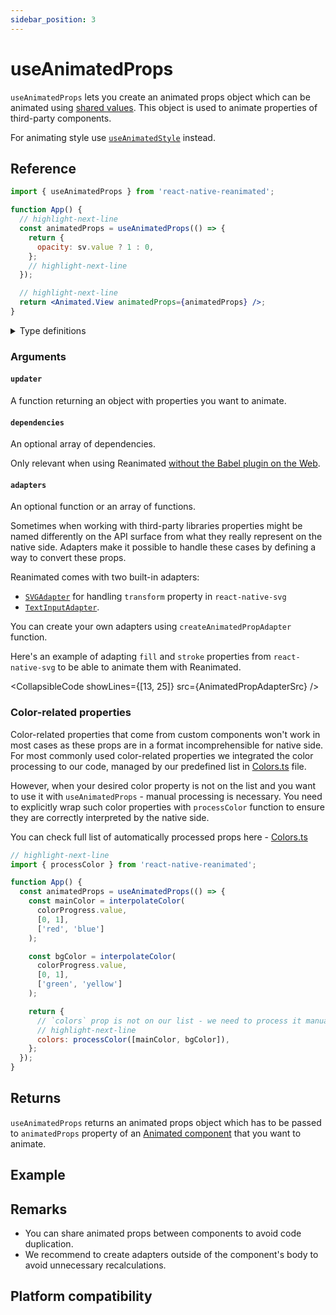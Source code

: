 ```yaml
---
sidebar_position: 3
---
```


# useAnimatedProps

`useAnimatedProps` lets you create an animated props object which can be animated using [shared values](/docs/next/fundamentals/glossary#shared-value). This object is used to animate properties of third-party components.

For animating style use [`useAnimatedStyle`](/docs/next/core/useAnimatedStyle) instead.

## Reference

```jsx
import { useAnimatedProps } from 'react-native-reanimated';

function App() {
  // highlight-next-line
  const animatedProps = useAnimatedProps(() => {
    return {
      opacity: sv.value ? 1 : 0,
    };
    // highlight-next-line
  });

  // highlight-next-line
  return <Animated.View animatedProps={animatedProps} />;
}
```

<details>
<summary>Type definitions</summary>

```typescript
function useAnimatedProps<T extends {}>(
  updater: () => Partial<T>,
  dependencies?: DependencyList | null,
  adapters?: PropsAdapterFunction | PropsAdapterFunction[] | null
): Partial<T>;
```

</details>

### Arguments

#### `updater`

A function returning an object with properties you want to animate.

#### `dependencies` <Optional/>

An optional array of dependencies.

Only relevant when using Reanimated [without the Babel plugin on the Web](https://docs.swmansion.com/react-native-reanimated/docs/guides/web-support#web-without-the-babel-plugin).

#### `adapters` <Optional/>

An optional function or an array of functions.

Sometimes when working with third-party libraries properties might be named differently on the API surface from what they really represent on the native side. Adapters make it possible to handle these cases by defining a way to convert these props.

Reanimated comes with two built-in adapters:

- [`SVGAdapter`](https://github.com/software-mansion/react-native-reanimated/blob/Reanimated2/src/reanimated2/PropAdapters.ts#L19) for handling `transform` property in `react-native-svg`
- [`TextInputAdapter`](https://github.com/software-mansion/react-native-reanimated/blob/Reanimated2/src/reanimated2/PropAdapters.ts#L57).

You can create your own adapters using `createAnimatedPropAdapter` function.

Here's an example of adapting `fill` and `stroke` properties from `react-native-svg` to be able to animate them with Reanimated.


<CollapsibleCode showLines={[13, 25]} src={AnimatedPropAdapterSrc} />

### Color-related properties

Color-related properties that come from custom components won't work in most cases as these props are in a format incomprehensible for native side.
For most commonly used color-related properties we integrated the color processing to our code, managed by our predefined list in [Colors.ts](https://github.com/software-mansion/react-native-reanimated/blob/main/packages/react-native-reanimated/src/Colors.ts#L332) file.

However, when your desired color property is not on the list and you want to use it with `useAnimatedProps` - manual processing is necessary. You need to explicitly wrap such color properties with `processColor` function to ensure they are correctly interpreted by the native side.

You can check full list of automatically processed props here - [Colors.ts](https://github.com/software-mansion/react-native-reanimated/blob/main/packages/react-native-reanimated/src/Colors.ts#L332)

```jsx
// highlight-next-line
import { processColor } from 'react-native-reanimated';

function App() {
  const animatedProps = useAnimatedProps(() => {
    const mainColor = interpolateColor(
      colorProgress.value,
      [0, 1],
      ['red', 'blue']
    );

    const bgColor = interpolateColor(
      colorProgress.value,
      [0, 1],
      ['green', 'yellow']
    );

    return {
      // `colors` prop is not on our list - we need to process it manually
      // highlight-next-line
      colors: processColor([mainColor, bgColor]),
    };
  });
}
```

## Returns

`useAnimatedProps` returns an animated props object which has to be passed to `animatedProps` property of an [Animated component](/docs/next/fundamentals/glossary#animated-component) that you want to animate.

## Example


<InteractiveExample src={AnimatingPropsSrc} component={AnimatingProps} />

## Remarks

- You can share animated props between components to avoid code duplication.
- We recommend to create adapters outside of the component's body to avoid unnecessary recalculations.

## Platform compatibility

<PlatformCompatibility android ios web />
